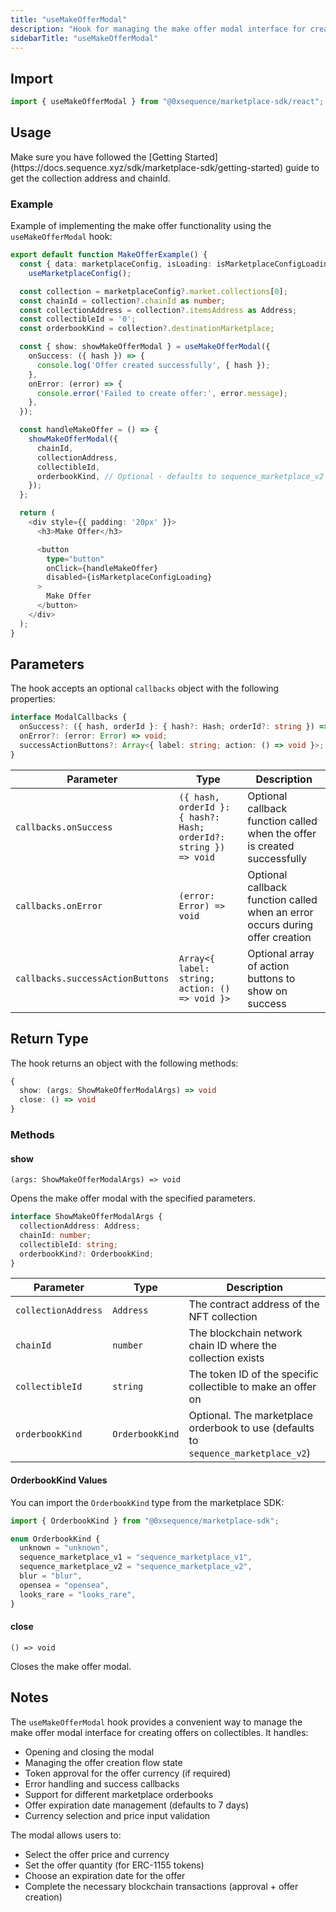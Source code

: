 ```yaml
---
title: "useMakeOfferModal"
description: "Hook for managing the make offer modal interface for creating offers on collectibles"
sidebarTitle: "useMakeOfferModal"
---
```


## Import

```typescript
import { useMakeOfferModal } from "@0xsequence/marketplace-sdk/react";
```

## Usage

<Note>
  Make sure you have followed the [Getting
  Started](https://docs.sequence.xyz/sdk/marketplace-sdk/getting-started) guide
  to get the collection address and chainId.
</Note>

### Example

Example of implementing the make offer functionality using the `useMakeOfferModal` hook:

```typescript
export default function MakeOfferExample() {
  const { data: marketplaceConfig, isLoading: isMarketplaceConfigLoading } =
    useMarketplaceConfig();

  const collection = marketplaceConfig?.market.collections[0];
  const chainId = collection?.chainId as number;
  const collectionAddress = collection?.itemsAddress as Address;
  const collectibleId = '0';
  const orderbookKind = collection?.destinationMarketplace;

  const { show: showMakeOfferModal } = useMakeOfferModal({
    onSuccess: ({ hash }) => {
      console.log('Offer created successfully', { hash });
    },
    onError: (error) => {
      console.error('Failed to create offer:', error.message);
    },
  });

  const handleMakeOffer = () => {
    showMakeOfferModal({
      chainId,
      collectionAddress,
      collectibleId,
      orderbookKind, // Optional - defaults to sequence_marketplace_v2
    });
  };

  return (
    <div style={{ padding: '20px' }}>
      <h3>Make Offer</h3>

      <button
        type="button"
        onClick={handleMakeOffer}
        disabled={isMarketplaceConfigLoading}
      >
        Make Offer
      </button>
    </div>
  );
}
```

## Parameters

The hook accepts an optional `callbacks` object with the following properties:

```typescript
interface ModalCallbacks {
  onSuccess?: ({ hash, orderId }: { hash?: Hash; orderId?: string }) => void;
  onError?: (error: Error) => void;
  successActionButtons?: Array<{ label: string; action: () => void }>;
}
```

| Parameter                        | Type                                                             | Description                                                                |
| -------------------------------- | ---------------------------------------------------------------- | -------------------------------------------------------------------------- |
| `callbacks.onSuccess`            | `({ hash, orderId }: { hash?: Hash; orderId?: string }) => void` | Optional callback function called when the offer is created successfully   |
| `callbacks.onError`              | `(error: Error) => void`                                         | Optional callback function called when an error occurs during offer creation |
| `callbacks.successActionButtons` | `Array<{ label: string; action: () => void }>`                   | Optional array of action buttons to show on success                        |

## Return Type

The hook returns an object with the following methods:

```typescript
{
  show: (args: ShowMakeOfferModalArgs) => void
  close: () => void
}
```

### Methods

#### show

`(args: ShowMakeOfferModalArgs) => void`

Opens the make offer modal with the specified parameters.

```typescript
interface ShowMakeOfferModalArgs {
  collectionAddress: Address;
  chainId: number;
  collectibleId: string;
  orderbookKind?: OrderbookKind;
}
```

| Parameter           | Type            | Description                                                                                        |
| ------------------- | --------------- | -------------------------------------------------------------------------------------------------- |
| `collectionAddress` | `Address`       | The contract address of the NFT collection                                                        |
| `chainId`           | `number`        | The blockchain network chain ID where the collection exists                                       |
| `collectibleId`     | `string`        | The token ID of the specific collectible to make an offer on                                      |
| `orderbookKind`     | `OrderbookKind` | Optional. The marketplace orderbook to use (defaults to `sequence_marketplace_v2`)               |

#### OrderbookKind Values

You can import the `OrderbookKind` type from the marketplace SDK:

```typescript
import { OrderbookKind } from "@0xsequence/marketplace-sdk";
```

```typescript
enum OrderbookKind {
  unknown = "unknown",
  sequence_marketplace_v1 = "sequence_marketplace_v1",
  sequence_marketplace_v2 = "sequence_marketplace_v2",
  blur = "blur",
  opensea = "opensea",
  looks_rare = "looks_rare",
}
```

#### close

`() => void`

Closes the make offer modal.

## Notes

The `useMakeOfferModal` hook provides a convenient way to manage the make offer modal interface for creating offers on collectibles. It handles:

- Opening and closing the modal
- Managing the offer creation flow state
- Token approval for the offer currency (if required)
- Error handling and success callbacks
- Support for different marketplace orderbooks
- Offer expiration date management (defaults to 7 days)
- Currency selection and price input validation

The modal allows users to:
- Select the offer price and currency
- Set the offer quantity (for ERC-1155 tokens)
- Choose an expiration date for the offer
- Complete the necessary blockchain transactions (approval + offer creation)

